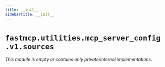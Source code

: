 ```yaml
---
title: __init__
sidebarTitle: __init__
---
```


# `fastmcp.utilities.mcp_server_config.v1.sources`

*This module is empty or contains only private/internal implementations.*

